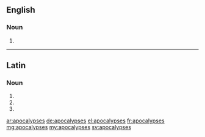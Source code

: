==English==

===Noun===
{{head|en|plural}}

# {{plural of|apocalypse|lang=en}}

----

==Latin==

===Noun===
{{la-noun-form|apocalypsēs}}

# {{inflection of|apocalypsis||nom|p|lang=la}}
# {{inflection of|apocalypsis||acc|p|lang=la}}
# {{inflection of|apocalypsis||voc|p|lang=la}}

[[ar:apocalypses]]
[[de:apocalypses]]
[[el:apocalypses]]
[[fr:apocalypses]]
[[mg:apocalypses]]
[[my:apocalypses]]
[[sv:apocalypses]]